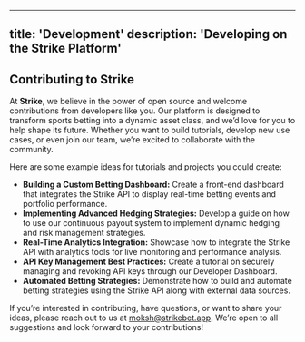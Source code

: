 
---
title: 'Development'
description: 'Developing on the Strike Platform'
---




## Contributing to Strike

At **Strike**, we believe in the power of open source and welcome contributions from developers like you. Our platform is designed to transform sports betting into a dynamic asset class, and we’d love for you to help shape its future. Whether you want to build tutorials, develop new use cases, or even join our team, we’re excited to collaborate with the community.

Here are some example ideas for tutorials and projects you could create:
- **Building a Custom Betting Dashboard:** Create a front-end dashboard that integrates the Strike API to display real-time betting events and portfolio performance.
- **Implementing Advanced Hedging Strategies:** Develop a guide on how to use our continuous payout system to implement dynamic hedging and risk management strategies.
- **Real-Time Analytics Integration:** Showcase how to integrate the Strike API with analytics tools for live monitoring and performance analysis.
- **API Key Management Best Practices:** Create a tutorial on securely managing and revoking API keys through our Developer Dashboard.
- **Automated Betting Strategies:** Demonstrate how to build and automate betting strategies using the Strike API along with external data sources.

If you’re interested in contributing, have questions, or want to share your ideas, please reach out to us at [moksh@strikebet.app](mailto:moksh@strikebet.app). We’re open to all suggestions and look forward to your contributions!

